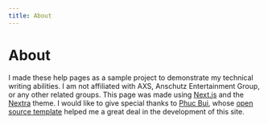 ```yaml
---
title: About
---
```


# About

I made these help pages as a sample project to demonstrate my technical writing abilities. I am not affiliated with AXS, Anschutz Entertainment Group, or any other related groups. This page was made using [Next.js](https://nextjs.org/) and the [Nextra](https://nextra.site/) theme. I would like to give special thanks to [Phuc Bui](https://github.com/phucbm), whose [open source template](https://github.com/phucbm/nextra-docs-starter) helped me a great deal in the development of this site.